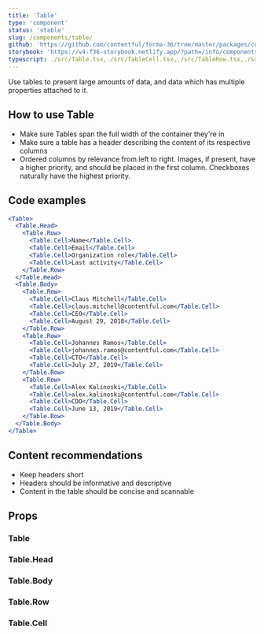 ```yaml
---
title: 'Table'
type: 'component'
status: 'stable'
slug: /components/table/
github: 'https://github.com/contentful/forma-36/tree/master/packages/components/table'
storybook: 'https://v4-f36-storybook.netlify.app/?path=/info/components-table--default'
typescript: ./src/Table.tsx,./src/TableCell.tsx,./src/TableRow.tsx,./src/TableBody.tsx,./src/TableHead.tsx
---
```



Use tables to present large amounts of data, and data which has multiple properties attached to it.

## How to use Table

- Make sure Tables span the full width of the container they're in
- Make sure a table has a header describing the content of its respective columns
- Ordered columns by relevance from left to right. Images, if present, have a higher priority, and should be placed in the first column. Checkboxes naturally have the highest priority.

## Code examples

```jsx
<Table>
  <Table.Head>
    <Table.Row>
      <Table.Cell>Name</Table.Cell>
      <Table.Cell>Email</Table.Cell>
      <Table.Cell>Organization role</Table.Cell>
      <Table.Cell>Last activity</Table.Cell>
    </Table.Row>
  </Table.Head>
  <Table.Body>
    <Table.Row>
      <Table.Cell>Claus Mitchell</Table.Cell>
      <Table.Cell>claus.mitchell@contentful.com</Table.Cell>
      <Table.Cell>CEO</Table.Cell>
      <Table.Cell>August 29, 2018</Table.Cell>
    </Table.Row>
    <Table.Row>
      <Table.Cell>Johannes Ramos</Table.Cell>
      <Table.Cell>johannes.ramos@contentful.com</Table.Cell>
      <Table.Cell>CTO</Table.Cell>
      <Table.Cell>July 27, 2019</Table.Cell>
    </Table.Row>
    <Table.Row>
      <Table.Cell>Alex Kalinoski</Table.Cell>
      <Table.Cell>alex.kalinoski@contentful.com</Table.Cell>
      <Table.Cell>CDO</Table.Cell>
      <Table.Cell>June 13, 2019</Table.Cell>
    </Table.Row>
  </Table.Body>
</Table>
```

## Content recommendations

- Keep headers short
- Headers should be informative and descriptive
- Content in the table should be concise and scannable

## Props

### Table

<Props of="Table" />

### Table.Head

<Props of="TableHead" />

### Table.Body

<Props of="TableBody" />

### Table.Row

<Props of="TableRow" />

### Table.Cell

<Props of="TableCell" />
